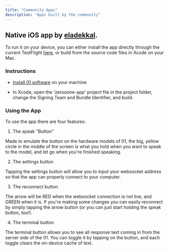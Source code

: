 ```yaml
---
title: "Community Apps"
description: "Apps built by the community"
---
```


## Native iOS app by [eladekkal](https://github.com/eladdekel).

To run it on your device, you can either install the app directly through the current TestFlight [here](https://testflight.apple.com/join/v8SyuzMT), or build from the source code files in Xcode on your Mac.

### Instructions

- [Install 01 software](/software/installation) on your machine

- In Xcode, open the 'zerooone-app' project file in the project folder, change the Signing Team and Bundle Identifier, and build.

### Using the App

To use the app there are four features:

1. The speak "Button"

Made to emulate the button on the hardware models of 01, the big, yellow circle in the middle of the screen is what you hold when you want to speak to the model, and let go when you're finished speaking.

2. The settings button

Tapping the settings button will allow you to input your websocket address so that the app can properly connect to your computer.

3. The reconnect button

The arrow will be RED when the websocket connection is not live, and GREEN when it is. If you're making some changes you can easily reconnect by simply tapping the arrow button (or you can just start holding the speak button, too!).

4. The terminal button

The terminal button allows you to see all response text coming in from the server side of the 01. You can toggle it by tapping on the button, and each toggle clears the on-device cache of text.
